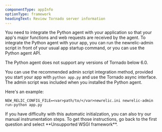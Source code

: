 ```yaml
---
componentType: appInfo
optionType: framework
headingText: Review Tornado server information
---
```


You need to integrate the Python agent with your application so that your app's major functions and web requests are received by the agent. To integrate the Python agent with your app, you can run the newrelic-admin script in front of your usual app startup command, or you can use the Python agent API.

<Callout variant="important">
  The Python agent does not support any versions of Tornado below 6.0.
</Callout>

You can use the recommended admin script integration method, provided you start your app with `python app.py` and use the Tornado async interface. The admin script was included when you installed the Python agent.

Here's an example:

```
NEW_RELIC_CONFIG_FILE=<var>path/to/</var>newrelic.ini newrelic-admin run-python app.py
```

<Callout variant="tip">
  If you have difficulty with this automatic initialzation, you can also try our manual instrumentation steps. To get those instructions, go back to the first question and select **Unsupported WSGI framework**.
</Callout>